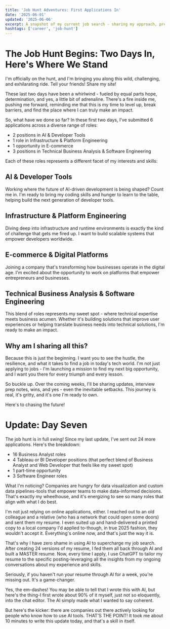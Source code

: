 ```yaml
---
title: 'Job Hunt Adventures: First Applications In'
date: '2025-06-01'
updated: '2025-06-06'
excerpt: A snapshot of my current job search - sharing my approach, preparation, and excitement for what's ahead.
hashtags: ['career', 'job-hunt']
---
```


# The Job Hunt Begins: Two Days In, Here's Where We Stand

I'm officially on the hunt, and I'm bringing you along this wild, challenging, and exhilarating ride. Tell your friends! Share my site!

These last two days have been a whirlwind - fueled by equal parts hope, determination, and yes, a little bit of adrenaline. There's a fire inside me, pushing me forward, reminding me that this is my time to level up, break barriers, and find the place where I can truly make an impact.

So, what have we done so far? In these first two days, I've submitted 6 applications across a diverse range of roles:

- 2 positions in AI & Developer Tools
- 1 role in Infrastructure & Platform Engineering
- 1 opportunity in E-commerce
- 3 positions in Technical Business Analysis & Software Engineering

Each of these roles represents a different facet of my interests and skills:

## AI & Developer Tools

Working where the future of AI-driven development is being shaped? Count me in. I'm ready to bring my coding skills and hunger to learn to the table, helping build the next generation of developer tools.

## Infrastructure & Platform Engineering

Diving deep into infrastructure and runtime environments is exactly the kind of challenge that gets me fired up. I want to build scalable systems that empower developers worldwide.

## E-commerce & Digital Platforms

Joining a company that's transforming how businesses operate in the digital age. I'm excited about the opportunity to work on platforms that empower entrepreneurs and businesses.

## Technical Business Analysis & Software Engineering

This blend of roles represents my sweet spot - where technical expertise meets business acumen. Whether it's building solutions that improve user experiences or helping translate business needs into technical solutions, I'm ready to make an impact.

## Why am I sharing all this?

Because this is just the beginning. I want you to see the hustle, the resilience, and what it takes to find a job in today's tech world. I'm not just applying to jobs - I'm launching a mission to find my next big opportunity, and I want you there for every triumph and every lesson.

So buckle up. Over the coming weeks, I'll be sharing updates, interview prep notes, wins, and yes - even the inevitable setbacks. This journey is real, it's gritty, and it's one I'm ready to own.

Here's to chasing the future!

<Update date='2025-06-06' />

# Update: Day Seven

The job hunt is in full swing! Since my last update, I've sent out 24 more applications. Here's the breakdown:

- 16 Business Analyst roles
- 4 Tableau or BI Developer positions (that perfect blend of Business Analyst and Web Developer that feels like my sweet spot)
- 1 part-time opportunity
- 3 Software Engineer roles

What I'm noticing? Companies are hungry for data visualization and custom data pipelines-tools that empower teams to make data-informed decisions. That's exactly my wheelhouse, and it's energizing to see so many roles that align with what I do best.

I'm not just relying on online applications, either. I reached out to an old colleague and a relative (who has a network that could open some doors) and sent them my resume. I even suited up and hand-delivered a printed copy to a local company I'd applied to-though, in true 2025 fashion, they wouldn't accept it. Everything's online now, and that's just the way it is.

That's why I have zero shame in using AI to supercharge my job search. After creating 24 versions of my resume, I fed them all back through AI and built a MASTER resume. Now, every time I apply, I use ChatGPT to tailor my resume to the specific posting-leveraging all the insights from my ongoing conversations about my experience and skills.

Seriously, if you haven't run your resume through AI for a week, you're missing out. It's a game-changer.

Yes, the em-dashes! You may be able to tell that I wrote this with AI, but here's the thing-I first wrote about 90% of it myself, just not so eloquently, into the chat editor. The AI simply made what I wanted to say coherent.

But here's the kicker: there are companies out there actively looking for people who know how to use AI tools. THAT'S THE POINT! It took me about 10 minutes to write this update today, and that's a skill in itself.

